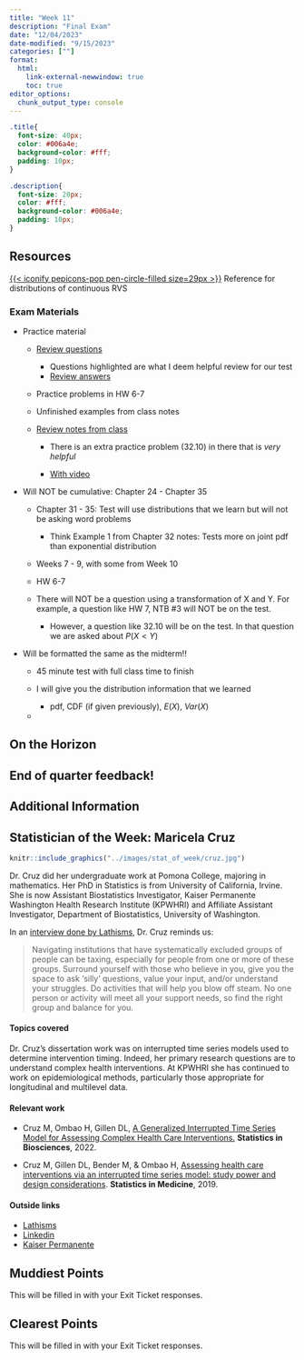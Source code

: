 ```yaml
---
title: "Week 11"
description: "Final Exam"
date: "12/04/2023"
date-modified: "9/15/2023"
categories: [""]
format: 
  html:
    link-external-newwindow: true
    toc: true
editor_options: 
  chunk_output_type: console
---
```


```css
.title{
  font-size: 40px;
  color: #006a4e;
  background-color: #fff;
  padding: 10px;
}

.description{
  font-size: 20px;
  color: #fff;
  background-color: #006a4e;
  padding: 10px;
}
```

## Resources

[[{{< iconify pepicons-pop pen-circle-filled size=29px >}}](/slides/Continuous_distributions.qmd)]{style="color:#f8f5f0;"} Reference for distributions of continuous RVS

### Exam Materials

-   Practice material

    -   [Review questions](/weeks/week_10/Final_review_questions.pdf)

        -   Questions highlighted are what I deem helpful review for our test
        -   [Review answers](/weeks/week_10/Final_review_answers.pdf)

    -   Practice problems in HW 6-7

    -   Unfinished examples from class notes

    -   [Review notes from class](/slides_annotated/Final%20review.pdf)

        -   There is an extra practice problem (32.10) in there that is *very helpful*

        -   [With video](https://ohsuitg-my.sharepoint.com/personal/wakim_ohsu_edu/_layouts/15/stream.aspx?id=%2Fpersonal%2Fwakim%5Fohsu%5Fedu%2FDocuments%2FTeaching%2FClasses%2FF2023%5FBSTA%5F550%2FRecordings%2F38%5FFinal%5Freview%2Emp4&referrer=StreamWebApp%2EWeb&referrerScenario=AddressBarCopied%2Eview)

-   Will NOT be cumulative: Chapter 24 - Chapter 35

    -   Chapter 31 - 35: Test will use distributions that we learn but will not be asking word problems

        -   Think Example 1 from Chapter 32 notes: Tests more on joint pdf than exponential distribution

    -   Weeks 7 - 9, with some from Week 10

    -   HW 6-7

    -   There will NOT be a question using a transformation of X and Y. For example, a question like HW 7, NTB #3 will NOT be on the test.

        -   However, a question like 32.10 will be on the test. In that question we are asked about $P(X<Y)$

-   Will be formatted the same as the midterm!!

    -   45 minute test with full class time to finish

    -   I will give you the distribution information that we learned

        -   pdf, CDF (if given previously), $E(X)$, $Var(X)$

    -   

## On the Horizon

## End of quarter feedback!

## Additional Information

## Statistician of the Week: Maricela Cruz

::: grid
::: g-col-4
```r
knitr::include_graphics("../images/stat_of_week/cruz.jpg")
```
:::

::: g-col-8
Dr. Cruz did her undergraduate work at Pomona College, majoring in mathematics. Her PhD in Statistics is from University of California, Irvine. She is now Assistant Biostatistics Investigator, Kaiser Permanente Washington Health Research Institute (KPWHRI) and Affiliate Assistant Investigator, Department of Biostatistics, University of Washington.

In an <a href = "https://www.lathisms.org/calendar-2022s/maricela-cruz" target = "_blank">interview done by Lathisms</a>, Dr. Cruz reminds us:

> Navigating institutions that have systematically excluded groups of people can be taxing, especially for people from one or more of these groups. Surround yourself with those who believe in you, give you the space to ask 'silly' questions, value your input, and/or understand your struggles. Do activities that will help you blow off steam. No one person or activity will meet all your support needs, so find the right group and balance for you.
:::
:::

#### Topics covered

Dr. Cruz's dissertation work was on interrupted time series models used to determine intervention timing. Indeed, her primary research questions are to understand complex health interventions. At KPWHRI she has continued to work on epidemiological methods, particularly those appropriate for longitudinal and multilevel data.

#### Relevant work

-   Cruz M, Ombao H, Gillen DL, <a href = "https://link.springer.com/article/10.1007/s12561-022-09346-6" target = "_blank">A Generalized Interrupted Time Series Model for Assessing Complex Health Care Interventions.</a> **Statistics in Biosciences**, 2022.

-   Cruz M, Gillen DL, Bender M, & Ombao H, <a href = "https://onlinelibrary.wiley.com/doi/10.1002/sim.8067" target = "_blank">Assessing health care interventions via an interrupted time series model: study power and design considerations</a>. **Statistics in Medicine**, 2019.

#### Outside links

-   [Lathisms](https://www.lathisms.org/calendar-2022s/maricela-cruz)
-   [Linkedin](https://www.linkedin.com/in/maricela-cruz-3285907a/)
-   [Kaiser Permanente](https://www.kpwashingtonresearch.org/our-research/our-scientists/cruz-maricela)

## Muddiest Points

This will be filled in with your Exit Ticket responses.

## Clearest Points

This will be filled in with your Exit Ticket responses.
